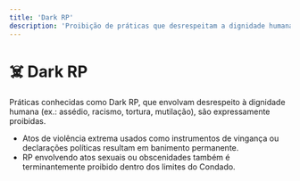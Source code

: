 ```yaml
---
title: 'Dark RP'
description: 'Proibição de práticas que desrespeitam a dignidade humana'
---
```


# ☠️ Dark RP

Práticas conhecidas como Dark RP, que envolvam desrespeito à dignidade humana (ex.: assédio, racismo, tortura, mutilação), são expressamente proibidas.

- Atos de violência extrema usados como instrumentos de vingança ou declarações políticas resultam em banimento permanente.
- RP envolvendo atos sexuais ou obscenidades também é terminantemente proibido dentro dos limites do Condado.